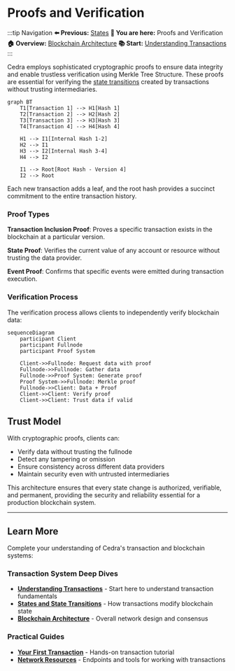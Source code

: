 # Proofs and Verification

:::tip Navigation
**⬅️ Previous:** [States](/concepts/transactions/states)
**📍 You are here:** Proofs and Verification
**🏠 Overview:** [Blockchain Architecture](/concepts/blockchain)
**📚 Start:** [Understanding Transactions](/concepts/transactions/understanding-transactions)
:::

Cedra employs sophisticated cryptographic proofs to ensure data integrity and enable trustless verification using Merkle Tree Structure. These proofs are essential for verifying the [state transitions](/concepts/transactions/states) created by transactions without trusting intermediaries.

```mermaid
graph BT
    T1[Transaction 1] --> H1[Hash 1]
    T2[Transaction 2] --> H2[Hash 2]
    T3[Transaction 3] --> H3[Hash 3]
    T4[Transaction 4] --> H4[Hash 4]

    H1 --> I1[Internal Hash 1-2]
    H2 --> I1
    H3 --> I2[Internal Hash 3-4]
    H4 --> I2

    I1 --> Root[Root Hash - Version 4]
    I2 --> Root
```

Each new transaction adds a leaf, and the root hash provides a succinct commitment to the entire transaction history.

### Proof Types

**Transaction Inclusion Proof**: Proves a specific transaction exists in the blockchain at a particular version.

**State Proof**: Verifies the current value of any account or resource without trusting the data provider.

**Event Proof**: Confirms that specific events were emitted during transaction execution.

### Verification Process

The verification process allows clients to independently verify blockchain data:

```mermaid
sequenceDiagram
    participant Client
    participant Fullnode
    participant Proof System

    Client->>Fullnode: Request data with proof
    Fullnode->>Fullnode: Gather data
    Fullnode->>Proof System: Generate proof
    Proof System->>Fullnode: Merkle proof
    Fullnode->>Client: Data + Proof
    Client->>Client: Verify proof
    Client->>Client: Trust data if valid
```

## Trust Model

With cryptographic proofs, clients can:
- Verify data without trusting the fullnode
- Detect any tampering or omission
- Ensure consistency across different data providers
- Maintain security even with untrusted intermediaries

This architecture ensures that every state change is authorized, verifiable, and permanent, providing the security and reliability essential for a production blockchain system.

---

## Learn More

Complete your understanding of Cedra's transaction and blockchain systems:

### Transaction System Deep Dives
- **[Understanding Transactions](/concepts/transactions/understanding-transactions)** - Start here to understand transaction fundamentals
- **[States and State Transitions](/concepts/transactions/states)** - How transactions modify blockchain state
- **[Blockchain Architecture](/concepts/blockchain)** - Overall network design and consensus

### Practical Guides
- **[Your First Transaction](/getting-started/tx)** - Hands-on transaction tutorial
- **[Network Resources](/network-resources)** - Endpoints and tools for working with transactions